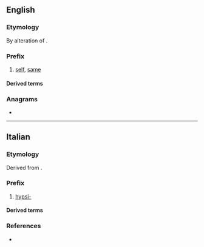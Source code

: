 {{also|ipsi}}
==English==

===Etymology===
By alteration of {{etyl|la|en}} {{m|la|ipse||self}}.

===Prefix===
{{en-prefix}}

# [[self]], [[same]]

====Derived terms====
{{prefixsee|en}}

===Anagrams===
* {{anagrams|en|a=iips|Isip|PIIS}}

----

==Italian==

===Etymology===
Derived from {{der|it|grc|ὕψι||on high}}.

===Prefix===
{{head|it|prefix}}

# [[hypsi-]]

====Derived terms====
{{prefixsee|it|ipsi-}}

===References===
* {{R:it:Trec|ipsi|ipsi-}}